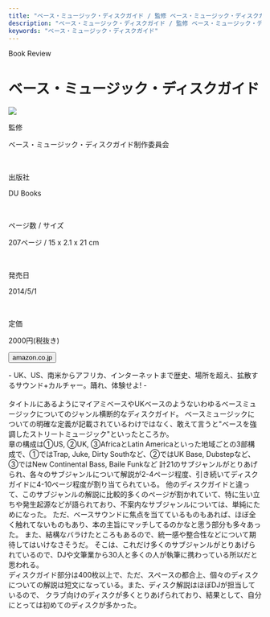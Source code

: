 ```yaml
---
title: "ベース・ミュージック・ディスクガイド / 監修 ベース・ミュージック・ディスクガイド制作委員会"
description: "ベース・ミュージック・ディスクガイド / 監修 ベース・ミュージック・ディスクガイド制作委員会"
keywords: "ベース・ミュージック・ディスクガイド"
---
```



<Row>
  <Column colMd={"8"} colLg={"12"} noGutterMdLeft="">
    <p className="largeP">Book Review</p>
    <h1 className="h1-no-bottom-margin">ベース・ミュージック・ディスクガイド</h1>
  </Column>
</Row>

<Row>
<Column colMd={"3"} colLg={"4"} noGutterMdLeft="">

<a href="https://amzn.to/3p9ykvz">
  <img src="../../images/books/basemusicdiscguide.jpg" />
</a>

</Column>
<Column colMd={"5"} colLg={"8"} noGutterMdLeft="">
  <div>
    <p>監修</p>
    <p className="largeP">
      ベース・ミュージック・ディスクガイド制作委員会
    </p>
    <br/>
    <p>出版社</p>
    <p className="largeP">
      DU Books
    </p>
    <br/>
    <p>ページ数 / サイズ</p>
    <p className="largeP">
      207ページ / 15 x 2.1 x 21 cm 
    </p>
    <br/>
    <p>発売日</p>
    <p className="largeP">
      2014/5/1
    </p>
    <br/>
    <p>定価</p>
    <p className="largeP">
      2000円(税抜き)
    </p>
    <div>
    <Button href="https://amzn.to/3p9ykvz" kind="primary" size="small" renderIcon={ArrowUpRight24}>
      amazon.co.jp
    </Button>
    </div>
  </div>
</Column>
</Row>

<Row>
  <Column colMd={"8"} colLg={"12"} noGutterMdLeft="">
    <p>
      - UK、US、南米からアフリカ、インターネットまで歴史、場所を超え、拡散するサウンド+カルチャー。踊れ、体験せよ! -
      <br />
      <br />
      タイトルにあるようにマイアミベースやUKベースのようないわゆるベースミュージックについてのジャンル横断的なディスクガイド。
      ベースミュージックについての明確な定義が記載されているわけではなく、敢えて言うと"ベースを強調したストリートミュージック"といったところか。
      <br />
      章の構成は①US, ②UK, ③AfricaとLatin Americaといった地域ごとの3部構成で、①ではTrap, Juke, Dirty Southなど、②ではUK Base, Dubstepなど、③ではNew Continental Bass, Baile Funkなど
      計21のサブジャンルがとりあげられ、各々のサブジャンルについて解説が2-4ページ程度、引き続いてディスクガイドに4-10ページ程度が割り当てられている。
      他のディスクガイドと違って、このサブジャンルの解説に比較的多くのページが割かれていて、特に生い立ちや発生起源などが語られており、不案内なサブジャンルについては、単純にためになった。
      ただ、ベースサウンドに焦点を当てているものもあれば、ほぼ全く触れてないものもあり、本の主旨にマッチしてるのかなと思う部分も多々あった。
      また、結構なバラけたところもあるので、統一感や整合性などについて期待してはいけなさそうだ。
      そこは、これだけ多くのサブジャンルがとりあげられているので、DJや文筆業から30人と多くの人が執筆に携わっている所以だと思われる。 
      <br />
      ディスクガイド部分は400枚以上で、ただ、スペースの都合上、個々のディスクについての解説は短文になっている。また、ディスク解説はほぼDJが担当しているので、
      クラブ向けのディスクが多くとりあげられており、結果として、自分にとっては初めてのディスクが多かった。
      <br />
      </p>
  </Column>
</Row>
